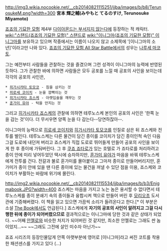 http://img3.wikia.nocookie.net/__cb20140821115251/jjba/images/b/b8/TerunosukeM.png?width=300
'''宮本 輝之輔(みやもと てるのすけ, Terunosuke Miyamoto)'''


[[죠죠의 기묘한 모험]] 제4부 [[다이아몬드는 부서지지 않는다]]에 등장하는 적 캐릭터. [[wiki:"스탠드(죠죠의 기묘한 모험)" 스탠드]]로 [[wiki:"이니그마(죠죠의 기묘한 모험)" 이니그마]]를 보유하고 있으며 작중에서는 이름이 나오지 않고 소제목에 '[이니그마의 소년]'이라고만 나와 있다. [[죠죠의 기묘한 모험 All Star Battle]]에서의 성우는 [[나루세 마코토]].

그는 예전부터 사람들을 관찰하는 것을 즐겼으며 그런 성격이 이니그마의 능력에 반영된 듯하다. 그가 관찰한 바에 의하면 사람들은 모두 공포를 느낄 때 공포의 사인을 보이는데 각각의 공포의 사인은,

 * [[히가시카타 토모코]] - 침을 삼키는 것
 * [[히로세 코이치]] - 눈을 깜빡이는 것
 * [[히가시카타 죠스케]] - 아랫입술을 깨무는 것
 * [[훈가미 유야]] - 턱을 만지는 것

그리고 [[히가시카타 죠스케]]의 관찰에 의하면 테루노스케 본인의 공포의 사인은 '한쪽 눈을 감는 것'이다. 더 무서우면 양쪽 눈을 다 감는다--당연하잖아--.

이니그마의 능력으로 [[히로세 코이치]]와 [[히가시카타 토모코]]를 인질로 삼은 뒤 죠스케와 전투를 벌인다. 테루노스케는 다른 물건이 담긴 종이를 코이치가 담긴 종이인척 속인 다음 그걸 도로에 내던져 버리고 죠스케가 직접 도로로 뛰어들게 만들어 공포의 사인을 보이게 한 후 종이에 가둬버린다. 그 후 [[쿠죠 죠타로]]가 있는 호텔로 가 죠타로를 처리하려고 종이 안에 미리 넣어두었던 택시에 승차하지만, [[훈가미 유야]]가 마음을 바꿔 테루노스케에게 전투를 건다. 전갈과 불로 훈가미를 몰아붙이고 그마저 종이로 만들어버리지만, 훈가미가 종이 안에 있을 땐 다른 종이에 있는 물건을 꺼낼 수 있단 점을 이용, 죠스케와 코이치가 부활하는 바람에 위기에 몰린다.

http://img2.wikia.nocookie.net/__cb20140821115534/jjba/images/b/b3/Enigmabook.JPG?width=400
죠스케는 마음을 가지고 노는 놈은 용서할 수 없다면서 테루노스케를 종이 분쇄기 속의 종이들과 융합시켜 책으로 만들어 버린 후 [[모리오초]] 도서관에 기증해버렸다. 이 책을 읽고 있으면 가끔씩 소리가 들려온다고 한다.[* 이 부분은 소설 [[The Book]]에서도 언급된다.] 죠스케에게 '''자기의 공포의 사인이 알려지고 그걸 다시 행한 뒤에 종이가 되어버렸으므로''' 결과적으로는 이니그마에 당한 것과 같은 상태가 되었다. ~~어째 [[안젤로]]와 비슷한 처지가 되어버린 것 같지만, 최소한 안젤로는 그래도 싼 놈이었지...~~ ~~그래도 그전에 살인 미수자 아닌가~~

죠죠 시리즈의 등장인물답게 안쪽 아랫부분에 영어로 [이니그마]라고 써진 코트를 착용한 패션센스를 가지고 있다 (...)
